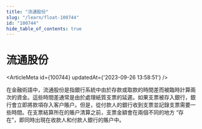 ```yaml
---
title: "流通股份"
slug: "/learn/float-100744"
id: "100744"
hide_table_of_contents: true
---
```



# 流通股份

<ArticleMeta id={100744} updatedAt={'2023-09-26 13:58:51'} />
<div className='border-solid border-b border-t-0 my-4 border-[var(--ifm-color-gray-300)]' />

在金融術語中，流通股份是指銀行系統中由於存款或取款的時間差而被臨時計算兩次的資金。這些時間差通常是由於處理紙質支票的延遲。如果支票被存入銀行，銀行會立即將款項存入客户賬户。但是，從付款人的銀行收到支票並記錄支票需要一些時間。在支票結算所在的賬户清算之前，支票金額會在兩個不同的地方 “存在”，即同時出現在收款人和付款人銀行的賬户中。
